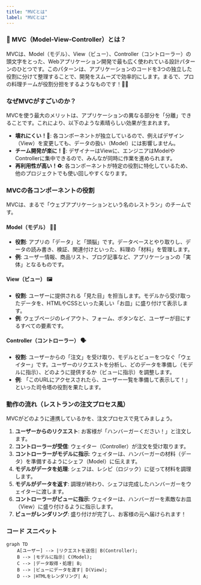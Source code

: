 ```yaml
---
title: "MVCとは"
label: "MVCとは"
---
```


### 🎨 MVC（Model-View-Controller）とは？

MVCは、Model（モデル）、View（ビュー）、Controller（コントローラー）の頭文字をとった、Webアプリケーション開発で最も広く使われている設計パターンのひとつです。このパターンは、アプリケーションのコードを3つの独立した役割に分けて整理することで、開発をスムーズで効率的にします。まるで、プロの料理チームが役割分担をするようなものです！👨‍🍳

### なぜMVCがすごいのか？

MVCを使う最大のメリットは、アプリケーションの異なる部分を「分離」できることです。これにより、以下のような素晴らしい効果が生まれます。

- **壊れにくい！💪**: 各コンポーネントが独立しているので、例えばデザイン（View）を変更しても、データの扱い（Model）には影響しません。
- **チーム開発が楽に！🤝**: デザイナーはViewに、エンジニアはModelやControllerに集中できるので、みんなが同時に作業を進められます。
- **再利用性が高い！♻️**: 各コンポーネントが特定の役割に特化しているため、他のプロジェクトでも使い回しやすくなります。

### MVCの各コンポーネントの役割

MVCは、まるで「ウェブアプリケーションという名のレストラン」のチームです。

#### Model（モデル） 👩‍🍳

- **役割**: アプリの「データ」と「頭脳」です。データベースとやり取りし、データの読み書き、検証、関連付けといった、料理の「材料」を管理します。
- **例**: ユーザー情報、商品リスト、ブログ記事など、アプリケーションの「実体」となるものです。

#### View（ビュー） 🖼️

- **役割**: ユーザーに提供される「見た目」を担当します。モデルから受け取ったデータを、HTMLやCSSといった美しい「お皿」に盛り付けて表示します。
- **例**: ウェブページのレイアウト、フォーム、ボタンなど、ユーザーが目にするすべての要素です。

#### Controller（コントローラー） 🗣️

- **役割**: ユーザーからの「注文」を受け取り、モデルとビューをつなぐ「ウェイター」です。ユーザーのリクエストを分析し、どのデータを準備し（モデルに指示）、どのように提供するか（ビューに指示）を調整します。
- **例**: 「このURLにアクセスされたら、ユーザー一覧を準備して表示して！」といった司令塔の役割を果たします。

### 動作の流れ（レストランの注文プロセス風）

MVCがどのように連携しているかを、注文プロセスで見てみましょう。

1. **ユーザーからのリクエスト**: お客様が「ハンバーガーください！」と注文します。
2. **コントローラーが受信**: ウェイター（Controller）が注文を受け取ります。
3. **コントローラーがモデルに指示**: ウェイターは、ハンバーガーの材料（データ）を準備するようにシェフ（Model）に伝えます。
4. **モデルがデータを処理**: シェフは、レシピ（ロジック）に従って材料を調理します。
5. **モデルがデータを返す**: 調理が終わり、シェフは完成したハンバーガーをウェイターに渡します。
6. **コントローラーがビューに指示**: ウェイターは、ハンバーガーを素敵なお皿（View）に盛り付けるように指示します。
7. **ビューがレンダリング**: 盛り付けが完了し、お客様の元へ届けられます！

### コード スニペット

```mermaid
graph TD
    A[ユーザー] --> |リクエストを送信| B(Controller);
    B --> |モデルに指示| C(Model);
    C --> |データ取得・処理| B;
    B --> |ビューにデータを渡す| D(View);
    D --> |HTMLをレンダリング| A;
```